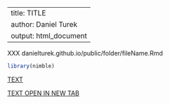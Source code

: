 
---
title: TITLE
author: Daniel Turek
output: html_document
---

XXX danielturek.github.io/public/folder/fileName.Rmd

```r
library(nimble)
```

[TEXT](URL)

<a href='URL' target='_blank'>TEXT OPEN IN NEW TAB</a>

